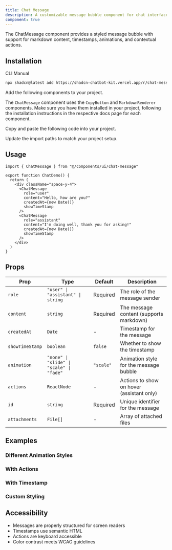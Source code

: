 ```yaml
---
title: Chat Message
description: A customizable message bubble component for chat interfaces with support for user and AI messages.
component: true
---
```


<ComponentPreview
  name="chat-message-demo"
  title="ChatMessage"
  description="A message bubble with support for markdown content and animations."
/>

The ChatMessage component provides a styled message bubble with support for markdown content, timestamps, animations, and contextual actions.

## Installation

<Tabs defaultValue="cli">

<TabsList>
  <TabsTrigger value="cli">CLI</TabsTrigger>
  <TabsTrigger value="manual">Manual</TabsTrigger>
</TabsList>

<TabsContent value="cli">

```bash
npx shadcn@latest add https://shadcn-chatbot-kit.vercel.app/r/chat-message.json
```

</TabsContent>

<TabsContent value="manual">

<Steps>

<Step>Add the following components to your project.</Step>

The `ChatMessage` component uses the `CopyButton` and `MarkdownRenderer` components. Make sure you have them installed in your project, following the installation instructions in the respective docs page for each component.

<Step>Copy and paste the following code into your project.</Step>

<ComponentSource name="chat-message" />

<Step>Update the import paths to match your project setup.</Step>

</Steps>

</TabsContent>

</Tabs>

## Usage

```tsx
import { ChatMessage } from "@/components/ui/chat-message"

export function ChatDemo() {
  return (
    <div className="space-y-4">
      <ChatMessage
        role="user"
        content="Hello, how are you?"
        createdAt={new Date()}
        showTimeStamp
      />
      <ChatMessage
        role="assistant"
        content="I'm doing well, thank you for asking!"
        createdAt={new Date()}
        showTimeStamp
      />
    </div>
  )
}
```

## Props

| Prop            | Type                                     | Default   | Description                               |
| --------------- | ---------------------------------------- | --------- | ----------------------------------------- |
| `role`          | `"user" \| "assistant" \| string`        | Required  | The role of the message sender            |
| `content`       | `string`                                 | Required  | The message content (supports markdown)   |
| `createdAt`     | `Date`                                   | -         | Timestamp for the message                 |
| `showTimeStamp` | `boolean`                                | `false`   | Whether to show the timestamp             |
| `animation`     | `"none" \| "slide" \| "scale" \| "fade"` | `"scale"` | Animation style for the message bubble    |
| `actions`       | `ReactNode`                              | -         | Actions to show on hover (assistant only) |
| `id`            | `string`                                 | Required  | Unique identifier for the message         |
| `attachments`   | `File[]`                                 | -         | Array of attached files                   |

## Examples

### Different Animation Styles

<ComponentPreview
  name="chat-message-animations-demo"
  title="ChatMessage Animations"
  description="Different animation styles for chat messages."
/>

### With Actions

<ComponentPreview
  name="chat-message-actions-demo"
  title="ChatMessage Actions"
  description="Chat message with interactive actions."
/>

### With Timestamp

<ComponentPreview
  name="chat-message-timestamp-demo"
  title="ChatMessage Timestamp"
  description="Chat message with timestamp."
/>

### Custom Styling

<ComponentPreview
  name="chat-message-custom-styling-demo"
  title="Custom Styling"
  description="Chat messages with custom background colors."
/>

## Accessibility

- Messages are properly structured for screen readers
- Timestamps use semantic HTML
- Actions are keyboard accessible
- Color contrast meets WCAG guidelines
